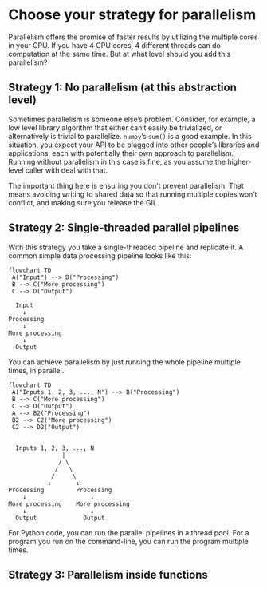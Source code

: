 # Choose your strategy for parallelism

Parallelism offers the promise of faster results by utilizing the multiple cores in your CPU.
If you have 4 CPU cores, 4 different threads can do computation at the same time.
But at what level should you add this parallelism?

## Strategy 1: No parallelism (at this abstraction level)

Sometimes parallelism is someone else's problem.
Consider, for example, a low level library algorithm that either can't easily be trivialized, or alternatively is trivial to parallelize.
`numpy`'s `sum()` is a good example.
In this situation, you expect your API to be plugged into other people's libraries and applications, each with potentially their own approach to parallelism.
Running without parallelism in this case is fine, as you assume the higher-level caller with deal with that.

The important thing here is ensuring you don't prevent parallelism.
That means avoiding writing to shared data so that running multiple copies won't conflict, and making sure you release the GIL.

## Strategy 2: Single-threaded parallel pipelines

With this strategy you take a single-threaded pipeline and replicate it.
A common simple data processing pipeline looks like this:

::: {.content-hidden when-format="markdown"}
```mermaid
flowchart TD
 A("Input") --> B("Processing")
 B --> C("More processing")
 C --> D("Output")
```
:::

::: {.content-hidden unless-format="markdown"}
```
  Input
    ↓
Processing
    ↓
More processing
    ↓
  Output
```
:::

You can achieve parallelism by just running the whole pipeline multiple times, in parallel.

::: {.content-hidden when-format="markdown"}
```mermaid
flowchart TD
 A("Inputs 1, 2, 3, ..., N") --> B("Processing")
 B --> C("More processing")
 C --> D("Output")
 A --> B2("Processing")
 B2 --> C2("More processing")
 C2 --> D2("Output")
```
:::

::: {.content-hidden unless-format="markdown"}
```
     
  Inputs 1, 2, 3, ..., N
               |
              / \
             /   \
            /     \
           ↓       ↓ 
Processing         Processing     
    ↓                  ↓          
More processing    More processing
    ↓                  ↓          
  Output             Output       
```
:::

For Python code, you can run the parallel pipelines in a thread pool.
For a program you run on the command-line, you can run the program multiple times.

## Strategy 3: Parallelism inside functions

